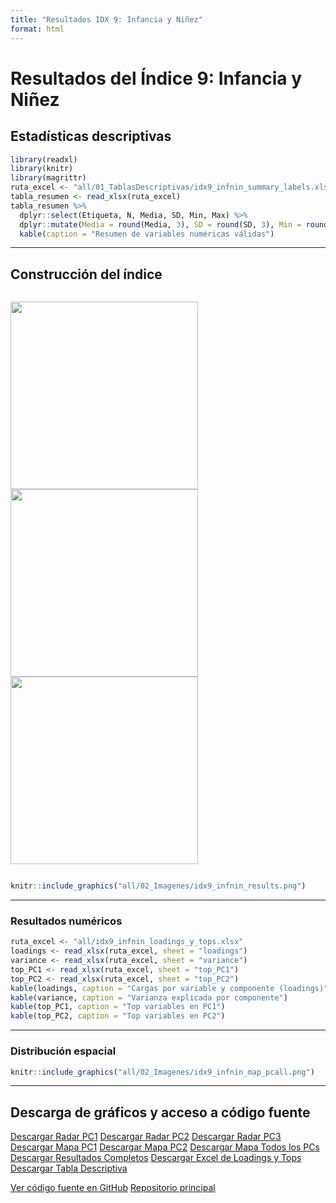 ```yaml
---
title: "Resultados IDX 9: Infancia y Niñez"
format: html
---
```


# Resultados del Índice 9: Infancia y Niñez

## Estadísticas descriptivas

```r
library(readxl)
library(knitr)
library(magrittr)
ruta_excel <- "all/01_TablasDescriptivas/idx9_infnin_summary_labels.xlsx"
tabla_resumen <- read_xlsx(ruta_excel)
tabla_resumen %>%
  dplyr::select(Etiqueta, N, Media, SD, Min, Max) %>%
  dplyr::mutate(Media = round(Media, 3), SD = round(SD, 3), Min = round(Min, 3), Max = round(Max, 3)) %>%
  kable(caption = "Resumen de variables numéricas válidas")
```

---

## Construcción del índice

<div style="display: flex; gap: 10px; justify-content: center; align-items: center;">
  <img src="all/idx9_infnin_radar_PC1.png" width="300px" />
  <img src="all/idx9_infnin_radar_PC2.png" width="300px" />
  <img src="all/idx9_infnin_radar_PC3.png" width="300px" />
</div>

```r
knitr::include_graphics("all/02_Imagenes/idx9_infnin_results.png")
```

---

### Resultados numéricos

```r
ruta_excel <- "all/idx9_infnin_loadings_y_tops.xlsx"
loadings <- read_xlsx(ruta_excel, sheet = "loadings")
variance <- read_xlsx(ruta_excel, sheet = "variance")
top_PC1 <- read_xlsx(ruta_excel, sheet = "top_PC1")
top_PC2 <- read_xlsx(ruta_excel, sheet = "top_PC2")
kable(loadings, caption = "Cargas por variable y componente (loadings)")
kable(variance, caption = "Varianza explicada por componente")
kable(top_PC1, caption = "Top variables en PC1")
kable(top_PC2, caption = "Top variables en PC2")
```

---

### Distribución espacial

```r
knitr::include_graphics("all/02_Imagenes/idx9_infnin_map_pcall.png")
```

---

## Descarga de gráficos y acceso a código fuente

<div class="btn-group" role="group">
  <a href="all/idx9_infnin_radar_PC1.png" class="btn btn-primary" download>Descargar Radar PC1</a>
  <a href="all/idx9_infnin_radar_PC2.png" class="btn btn-primary" download>Descargar Radar PC2</a>
  <a href="all/idx9_infnin_radar_PC3.png" class="btn btn-primary" download>Descargar Radar PC3</a>
  <a href="all/02_Imagenes/idx9_infnin_map_pc1.png" class="btn btn-info" download>Descargar Mapa PC1</a>
  <a href="all/02_Imagenes/idx9_infnin_map_pc2.png" class="btn btn-info" download>Descargar Mapa PC2</a>
  <a href="all/02_Imagenes/idx9_infnin_map_pcall.png" class="btn btn-info" download>Descargar Mapa Todos los PCs</a>
  <a href="all/02_Imagenes/idx9_infnin_results.png" class="btn btn-success" download>Descargar Resultados Completos</a>
  <a href="all/idx9_infnin_loadings_y_tops.xlsx" class="btn btn-warning" download>Descargar Excel de Loadings y Tops</a>
  <a href="all/01_TablasDescriptivas/idx9_infnin_summary_labels.xlsx" class="btn btn-warning" download>Descargar Tabla Descriptiva</a>
</div>

<div class="btn-group" role="group">
  <a href="https://github.com/jcmunozmora/pulso_antioquia/tree/main/02_Code/AUX_Functions.R" class="btn btn-dark" target="_blank">Ver código fuente en GitHub</a>
  <a href="https://github.com/jcmunozmora/pulso_antioquia" class="btn btn-dark" target="_blank">Repositorio principal</a>
</div>
